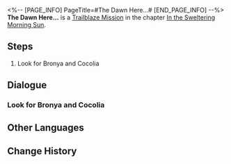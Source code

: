 <%-- [PAGE_INFO]
PageTitle=#The Dawn Here...#
[END_PAGE_INFO] --%>
{{Stub|Dialogue, characters, and location(s)}}
{{Mission Infobox
|id            = 1011401
|title         = 
|image         = Mission The Dawn Here....png
|type          = Trailblaze
|event_name    = 
|chapter       = In the Sweltering Morning Sun
|requirements  = 
|summary       = <!--official mission summary from Fate's Atlas-->
|characters    = <!--characters that appear in this mission-->
|startLocation = <!--location as it intially appears on the mission screen-->
|world         = <!--i.e. Penacony-->
|area          = <!--i.e. A Child's Dream-->
|prev          = 
|next          = The Return
|exp           = 
|credits       = 
|stellarJade   = 
|other         = 
}}
'''The Dawn Here...''' is a [[Trailblaze Mission]] in the chapter [[In the Sweltering Morning Sun]].

==Steps==
# Look for Bronya and Cocolia

<!--
==Gameplay Notes==

--><!--
==Trial Character==

-->
==Dialogue==
{{Stub Dialogue}}
===Look for Bronya and Cocolia===
{{Mission Description|type=trailblaze|location=<!--to be added-->|After overcoming numerous difficulties and dangers, you have finally come to the Far North, where the Eternal Freeze is raging. For hundreds of years, no one except the Supreme Guardian could set foot upon this ancient battlefield.<br />Cocolia and Bronya are here somewhere... Your mission is to go deep into the forbidden zone and find them.<br />Stellaron, the source of disaster, also lies ahead. Get ready for a fight to the death!}}
{{Dialogue Start}}
:{{tx}}
{{Dialogue End}}

==Other Languages==
{{Other Languages
|en   = The Dawn Here...
|zhs  = 这里的黎明……
|zht  = 這裡的黎明……
|ja   = ここの夜明け……
|ko   = 이곳의 여명……
|es   = La aurora de aquí...
|fr   = L'aube ici...
|ru   = А зори здесь...
|th   = รุ่งอรุณของที่แห่งนี้...
|vi   = Bình Minh Nơi Này
|de   = Die Morgendämmerung hier ...
|id   = Fajar di Sini ....
|pt   = O Amanhecer Daqui...
}}

==Change History==
{{Change History|1.0}}
